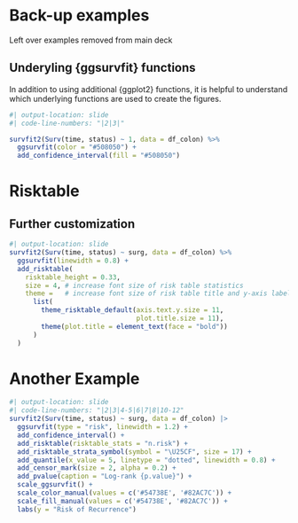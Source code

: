 # Back-up examples

Left over examples removed from main deck

## Underyling {ggsurvfit} functions 

In addition to using additional {ggplot2} functions, it is helpful to understand which underlying functions are used to create the figures. 

<!-- The survival lines are drawn with geom_step() and the confidence interval with geom_ribbon(). Users can pass additional arguments to these construction functions in ggsurvfit(...) and add_confidence_interval(...), respectively. In the example below, we use the color and fill aesthetic to change the colors of an unstratified estimate. -->

```r
#| output-location: slide
#| code-line-numbers: "|2|3|"

survfit2(Surv(time, status) ~ 1, data = df_colon) %>%
  ggsurvfit(color = "#508050") +
  add_confidence_interval(fill = "#508050")
```


# Risktable 

## Further customization 

```r
#| output-location: slide
survfit2(Surv(time, status) ~ surg, data = df_colon) %>%
  ggsurvfit(linewidth = 0.8) +
  add_risktable(
    risktable_height = 0.33,
    size = 4, # increase font size of risk table statistics
    theme =   # increase font size of risk table title and y-axis label
      list(
        theme_risktable_default(axis.text.y.size = 11, 
                                plot.title.size = 11),
        theme(plot.title = element_text(face = "bold"))
      )
  )
```




# Another Example

```r
#| output-location: slide
#| code-line-numbers: "|2|3|4-5|6|7|8|10-12"
survfit2(Surv(time, status) ~ surg, data = df_colon) |>
  ggsurvfit(type = "risk", linewidth = 1.2) +
  add_confidence_interval() +
  add_risktable(risktable_stats = "n.risk") +
  add_risktable_strata_symbol(symbol = "\U25CF", size = 17) +
  add_quantile(x_value = 5, linetype = "dotted", linewidth = 0.8) +
  add_censor_mark(size = 2, alpha = 0.2) +
  add_pvalue(caption = "Log-rank {p.value}") +
  scale_ggsurvfit() +
  scale_color_manual(values = c('#54738E', '#82AC7C')) +
  scale_fill_manual(values = c('#54738E', '#82AC7C')) +
  labs(y = "Risk of Recurrence")
```


